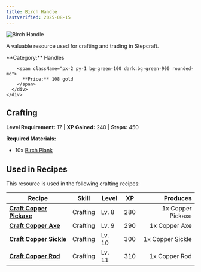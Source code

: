 ```yaml
---
title: Birch Handle
lastVerified: 2025-08-15
---
```


<div className="flex items-start gap-6 mb-8">
  <div className="flex-shrink-0">
    <img src="/assets/resources/carpentry/birch_handle.png" alt="Birch Handle" className="w-24 h-24 border rounded-lg" />
  </div>
  <div className="flex-1">
    <div className="space-y-2">
      <p className="text-lg text-muted-foreground">A valuable resource used for crafting and trading in Stepcraft.</p>
      <div className="flex flex-wrap gap-4 text-sm">
        <span className="px-2 py-1 bg-blue-100 dark:bg-blue-900 rounded-md">
          **Category:** Handles
        </span>
        
        <span className="px-2 py-1 bg-green-100 dark:bg-green-900 rounded-md">
          **Price:** 108 gold
        </span>
      </div>
    </div>
  </div>
</div>

## Crafting
**Level Requirement:** 17 | **XP Gained:** 240 | **Steps:** 450


**Required Materials:**
- 10x [Birch Plank](/docs/resources/individual/birch_plank)


## Used in Recipes

This resource is used in the following crafting recipes:

| Recipe | Skill | Level | XP | Produces |
|--------|-------|-------|----|---------:|
| **[Craft Copper Pickaxe](/docs/items/individual/copper_pickaxe)** | Crafting | Lv. 8 | 280 | 1x Copper Pickaxe |
| **[Craft Copper Axe](/docs/items/individual/copper_axe)** | Crafting | Lv. 9 | 290 | 1x Copper Axe |
| **[Craft Copper Sickle](/docs/items/individual/copper_sickle)** | Crafting | Lv. 10 | 300 | 1x Copper Sickle |
| **[Craft Copper Rod](/docs/items/individual/copper_rod)** | Crafting | Lv. 11 | 310 | 1x Copper Rod |
